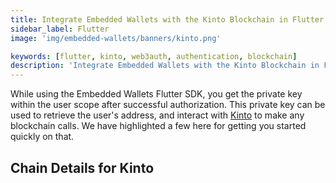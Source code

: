 ```yaml
---
title: Integrate Embedded Wallets with the Kinto Blockchain in Flutter
sidebar_label: Flutter
image: 'img/embedded-wallets/banners/kinto.png'

keywords: [flutter, kinto, web3auth, authentication, blockchain]
description: 'Integrate Embedded Wallets with the Kinto Blockchain in Flutter | Embedded Wallets'
---
```



While using the Embedded Wallets Flutter SDK, you get the private key within the user scope after successful authorization. This private key can be used to retrieve the user's address, and interact with [Kinto](https://ethereum.org/) to make any blockchain calls. We have highlighted a few here for getting you started quickly on that.

## Chain Details for Kinto

<ChainDetailsKinto />

<EVMInteraction />
